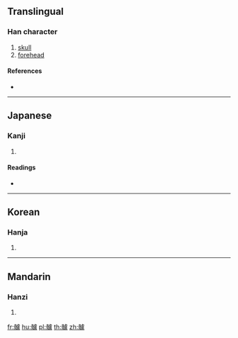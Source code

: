 {{character info/new}}
{{also|臚}}
==Translingual==

===Han character===
{{Han char|rn=188|rad=骨|as=16|sn=26|four=|canj=BBYPT|ids=⿰骨盧}}

# [[skull]]
# [[forehead]]

====References====
* {{Han ref|kx=1451.190|dkj=45305|dj=1978.140|hdz=74421.110|uh=9AD7|ud=39639}}

----

==Japanese==

===Kanji===
{{ja-kanji|grade=|rs=骨16}}

# {{defn|lang=ja|sort=骨16}}

====Readings====
* {{ja-readings|on=[[ろ]] (ro)|kun=[[あたま]] (atama)}}

----

==Korean==

===Hanja===
{{ko-hanja|hangeul=[[로]]>[[노]]|eumhun=|rv=ro>no|mr=ro>no|y=lo>no}}

# {{defn|lang=ko|sort=骨16}}

----

==Mandarin==

===Hanzi===
{{cmn-hanzi|pin=[[lú]] ([[lu2]])|wg=lu<sup>2</sup>}}

# {{defn|lang=cmn|sort=骨16}}

[[fr:髗]]
[[hu:髗]]
[[pl:髗]]
[[th:髗]]
[[zh:髗]]